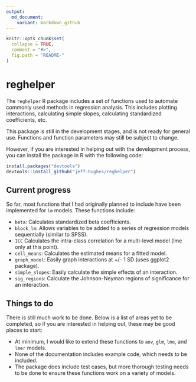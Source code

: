 ```yaml
---
output:
  md_document:
    variant: markdown_github
---
```


<!-- README.md is generated from README.Rmd. Please edit that file -->

```r
knitr::opts_chunk$set(
  collapse = TRUE,
  comment = "#>",
  fig.path = "README-"
)
```
# reghelper

The `reghelper` R package includes a set of functions used to automate commonly
used methods in regression analysis. This includes plotting interactions,
calculating simple slopes, calculating standardized coefficients, etc.

This package is still in the development stages, and is not ready for general
use. Functions and function parameters may still be subject to change.

However, if you are interested in helping out with the development process, you
can install the package in R with the following code:
```R
install.packages("devtools")
devtools::install_github("jeff-hughes/reghelper")
```

## Current progress

So far, most functions that I had originally planned to include have been
implemented for `lm` models. These functions include:

* `beta`: Calculates standardized beta coefficients.
* `block_lm`: Allows variables to be added to a series of regression models
sequentially (similar to SPSS).
* `ICC` Calculates the intra-class correlation for a multi-level model (lme only
at this point).
* `cell_means`: Calculates the estimated means for a fitted model.
* `graph_model`: Easily graph interactions at +/- 1 SD (uses ggplot2 package).
* `simple_slopes`: Easily calculate the simple effects of an interaction.
* `sig_regions`: Calculate the Johnson-Neyman regions of significance for an
interaction.

## Things to do

There is still much work to be done. Below is a list of areas yet to be
completed, so if you are interested in helping out, these may be good places to
start:

* At minimum, I would like to extend these functions to `aov`, `glm`, `lme`, and
`lmer` models.
* None of the documentation includes example code, which needs to be included.
* The package does include test cases, but more thorough testing needs to be
done to ensure these functions work on a variety of models.
